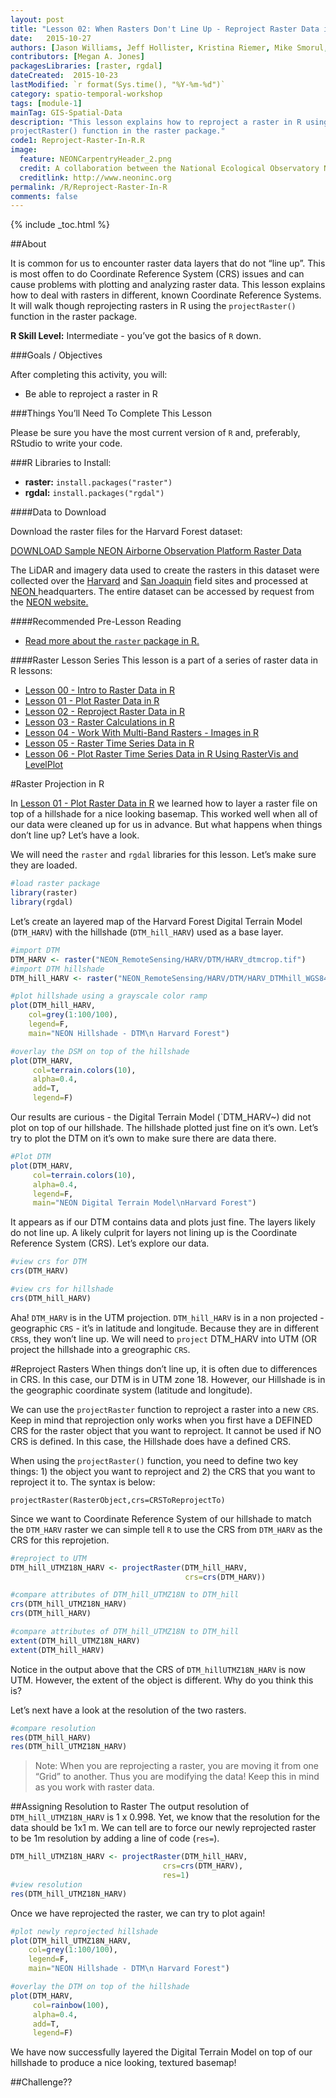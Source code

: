 ```yaml
---
layout: post
title: "Lesson 02: When Rasters Don't Line Up - Reproject Raster Data in R"
date:   2015-10-27
authors: [Jason Williams, Jeff Hollister, Kristina Riemer, Mike Smorul, Zack Brym, Leah Wasser]
contributors: [Megan A. Jones]
packagesLibraries: [raster, rgdal]
dateCreated:  2015-10-23
lastModified: `r format(Sys.time(), "%Y-%m-%d")`
category: spatio-temporal-workshop
tags: [module-1]
mainTag: GIS-Spatial-Data
description: "This lesson explains how to reproject a raster in R using the
projectRaster() function in the raster package."
code1: Reproject-Raster-In-R.R
image:
  feature: NEONCarpentryHeader_2.png
  credit: A collaboration between the National Ecological Observatory Network (NEON) and Data Carpentry
  creditlink: http://www.neoninc.org
permalink: /R/Reproject-Raster-In-R
comments: false
---
```


{% include _toc.html %}

##About

It is common for us to encounter raster data layers that do not "line up". This 
is most offen to do Coordinate Reference System (CRS) issues and can cause problems
with plotting and analyzing raster data. This lesson explains how to deal with 
rasters in different, known Coordinate Reference Systems. It will walk though 
reprojecting rasters in R using the `projectRaster()` function in the raster 
package.

**R Skill Level:** Intermediate - you've got the basics of `R` down.

<div id="objectives" markdown="1">

###Goals / Objectives

After completing this activity, you will:

* Be able to reproject a raster in R

###Things You'll Need To Complete This Lesson

Please be sure you have the most current version of `R` and, preferably,
RStudio to write your code.

###R Libraries to Install:

* **raster:** `install.packages("raster")`
* **rgdal:** `install.packages("rgdal")`

####Data to Download

Download the raster files for the Harvard Forest dataset:

<a href="http://files.figshare.com/2434040/NEON_RemoteSensing.zip" class="btn btn-success"> DOWNLOAD Sample NEON Airborne Observation Platform Raster Data</a> 

The LiDAR and imagery data used to create the rasters in this dataset were 
collected over the <a href="http://www.neoninc.org/science-design/field-sites/harvard-forest" target="_blank" >Harvard</a> and 
<a href="http://www.neoninc.org/science-design/field-sites/san-joaquin-experimental-range" target="_blank" >San Joaquin</a> field sites 
and processed at <a href="http://www.neoninc.org" target="_blank" >NEON </a> 
headquarters. The entire dataset can be accessed by request from the 
<a href="http://www.neoninc.org/data-resources/get-data/airborne-data" target="_blank"> NEON 
website.</a>

####Recommended Pre-Lesson Reading

* <a href="http://cran.r-project.org/web/packages/raster/raster.pdf" target="_blank">
Read more about the `raster` package in R.</a>

####Raster Lesson Series 
This lesson is a part of a series of raster data in R lessons:

* [Lesson 00 - Intro to Raster Data in R]({{ site.baseurl}}/R/Introduction-to-Raster-Data-In-R/)
* [Lesson 01 - Plot Raster Data in R]({{ site.baseurl}}/R/Plot-Rasters-In-R/)
* [Lesson 02 - Reproject Raster Data in R]({{ site.baseurl}}/R/Reproject-Raster-In-R/)
* [Lesson 03 - Raster Calculations in R]({{ site.baseurl}}/R/Raster-Calculations-In-R/)
* [Lesson 04 - Work With Multi-Band Rasters - Images in R]({{ site.baseurl}}/R/Multi-Band-Rasters-In-R/)
* [Lesson 05 - Raster Time Series Data in R]({{ site.baseurl}}/R/Raster-Times-Series-Data-In-R/)
* [Lesson 06 - Plot Raster Time Series Data in R Using RasterVis and LevelPlot]({{ site.baseurl}}/R/Plot-Raster-Times-Series-Data-In-R/)

</div>

#Raster Projection in R

In [Lesson 01 - Plot Raster Data in R]({{ site.baseurl}}/R/Plot-Rasters-In-R/) 
we learned how to layer a raster file on top of a hillshade for a nice looking basemap.
This worked well when all of our data were cleaned up for us in advance. But what
happens when things don't line up? Let's have a look.

We will need the `raster` and `rgdal` libraries for this lesson. Let's make sure
they are loaded.


```r

#load raster package
library(raster)
library(rgdal)
```

Let's create an layered map of the Harvard Forest Digital Terrain Model 
(`DTM_HARV`) with the hillshade (`DTM_hill_HARV`) used as a base layer.

```r

#import DTM
DTM_HARV <- raster("NEON_RemoteSensing/HARV/DTM/HARV_dtmcrop.tif")
#import DTM hillshade
DTM_hill_HARV <- raster("NEON_RemoteSensing/HARV/DTM/HARV_DTMhill_WGS84.tif")

#plot hillshade using a grayscale color ramp 
plot(DTM_hill_HARV,
    col=grey(1:100/100),
    legend=F,
    main="NEON Hillshade - DTM\n Harvard Forest")

#overlay the DSM on top of the hillshade
plot(DTM_HARV,
     col=terrain.colors(10),
     alpha=0.4,
     add=T,
     legend=F)

```

Our results are curious - the Digital Terrain Model (`DTM_HARV~) did not plot on 
top of our hillshade. The hillshade plotted just fine on it's own. Let's try to 
plot the DTM on it's own to make sure there are data there.

```r

#Plot DTM 
plot(DTM_HARV,
     col=terrain.colors(10),
     alpha=0.4,
     legend=F,
     main="NEON Digital Terrain Model\nHarvard Forest")

```

It appears as if our DTM contains data and plots just fine. The layers likely
do not line up. A likely culprit for layers not lining up is the Coordinate 
Reference System (CRS). Let's explore our data.

```r
#view crs for DTM
crs(DTM_HARV)

#view crs for hillshade
crs(DTM_hill_HARV)
```

Aha! `DTM_HARV` is in the UTM projection. `DTM_hill_HARV` is in a non projected -
geographic `CRS` - it's in latitude and longitude. Because they are in different
`CRS`s, they won't line up. We will need to `project` DTM_HARV into UTM (OR project
the hillshade into a greographic `CRS`. 


#Reproject Rasters
When things don't line up, it is often due to differences in CRS. In this case,
our DTM is in UTM zone 18. However, our Hillshade is in the geographic 
coordinate system (latitude and longitude). 

We can use the `projectRaster` function to reproject a raster into a new `CRS`.  
Keep in mind that reprojection only works when you first have a DEFINED CRS for 
the raster object that you want to reproject. It cannot be used if NO CRS is 
defined. In this case, the Hillshade does have a defined CRS. 

When using the `projectRaster()` function, you need to define two key things:
1) the object you want to reproject and 2) the CRS that you want to reproject
it to. The syntax is below:

`projectRaster(RasterObject,crs=CRSToReprojectTo)`

Since we want to Coordinate Reference System of our hillshade to match the 
`DTM_HARV` raster we can simple tell `R` to use the CRS from `DTM_HARV` as the 
CRS for this reprojetion.

```r
#reproject to UTM
DTM_hill_UTMZ18N_HARV <- projectRaster(DTM_hill_HARV, 
                                       crs=crs(DTM_HARV))

#compare attributes of DTM_hill_UTMZ18N to DTM_hill
crs(DTM_hill_UTMZ18N_HARV)
crs(DTM_hill_HARV)

#compare attributes of DTM_hill_UTMZ18N to DTM_hill
extent(DTM_hill_UTMZ18N_HARV)
extent(DTM_hill_HARV)


```

Notice in the output above that the CRS of `DTM_hillUTMZ18N_HARV` is now UTM. 
However, the extent of the object is different. 
Why do you think this is?  

Let's next have a look at the resolution of the two rasters.  

```r

#compare resolution
res(DTM_hill_HARV)
res(DTM_hill_UTMZ18N_HARV)
```

> Note: When you are reprojecting a raster, you are moving it from one "Grid" 
> to another. Thus you are modifying the data! Keep this in mind as you work with
> raster data.

##Assigning Resolution to Raster
The output resolution of `DTM_hill_UTMZ18N_HARV` is 1 x 0.998. Yet, we know that 
the resolution for the data should be 1x1 m. We can tell are to force our newly
reprojected raster to be 1m resolution by adding a line of code (`res=`).  

``` r
DTM_hill_UTMZ18N_HARV <- projectRaster(DTM_hill_HARV, 
                                  crs=crs(DTM_HARV),
                                  res=1)
#view resolution
res(DTM_hill_UTMZ18N_HARV)
```


Once we have reprojected the raster, we can try to plot again!

```r

#plot newly reprojected hillshade
plot(DTM_hill_UTMZ18N_HARV,
    col=grey(1:100/100),
    legend=F,
    main="NEON Hillshade - DTM\n Harvard Forest")

#overlay the DTM on top of the hillshade
plot(DTM_HARV,
     col=rainbow(100),
     alpha=0.4,
     add=T,
     legend=F)
```

We have now successfully layered the Digital Terrain Model on top of our hillshade
to produce a nice looking, textured basemap! 

##Challenge??